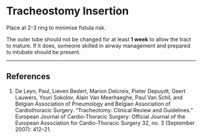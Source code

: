 # Tracheostomy Insertion

Place at 2-3 ring to minimise fistula risk.

The outer tube should not be changed for at least **1 week** to allow the tract to mature. If it does, someone skilled in airway management and prepared to intubate should be present.

---

## References


1. De Leyn, Paul, Lieven Bedert, Marion Delcroix, Pieter Depuydt, Geert Lauwers, Youri Sokolov, Alain Van Meerhaeghe, Paul Van Schil, and Belgian Association of Pneumology and Belgian Association of Cardiothoracic Surgery. “Tracheotomy: Clinical Review and Guidelines.” European Journal of Cardio-Thoracic Surgery: Official Journal of the European Association for Cardio-Thoracic Surgery 32, no. 3 (September 2007): 412–21. [](https://doi.org/10.1016/j.ejcts.2007.05.018)

